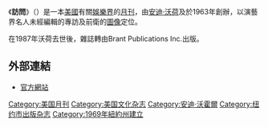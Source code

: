 {{Infobox Magazine
| title = 訪問
| image_file = Interview_logo.png
| image_size = 200px
| image_caption =
| image_alt=
| frequency = 月刊
| paid_circulation =
| unpaid_circulation =
| total_circulation =
| circulation_year =
| company = {{tsl|en|Peter M. Brant#Brant Publications, Inc.||Brant Publications}}
| issn=0149-8932
| language = 英語
| category = 流行文化
| founder =[[安迪·沃荷|安迪·沃荷]]、{{tsl|en|John Wilcock|約翰·威爾科克|約翰·威爾科克}}
| editor = {{tsl|en|Fabien Baron|法比恩·贝伦|法比恩·贝伦}}
| editor_title = 编辑主任 
| editor2         = {{tsl|en|Karl Templer|卡尔·邓普勒|卡尔·邓普勒}}
| editor_title2   = 創意總監
| editor3         = Kelly Brant
| editor_title3   = President
| editor4         = Nick Haramis<ref>{{Cite web| last = Bloomgarden-Smoke| first = Kara| title = Interview Magazine Names New Editor in Chief| work = WWD| accessdate = 2017-03-20| date = 2017-02-28| url = http://wwd.com/business-news/media/interview-magazine-new-editor-in-chief-10823627/| archive-date = 2020-11-28| archive-url = https://web.archive.org/web/20201128105139/https://wwd.com/business-news/media/interview-magazine-new-editor-in-chief-10823627/| dead-url = no}}</ref>
| editor_title4   = 主編
| publisher = 傑森·尼可
| founded = 1969年
| firstdate = 
| based = [[纽约|纽约]]
| country = 美國
| website = [http://www.interviewmagazine.com interviewmagazine.com]}}
《'''訪問'''》（{{lang-en|''Interview''}}）是一本[[美國|美國]]有關[[娛樂界|娛樂界]]的[[月刊|月刊]]，由[[安迪·沃荷|安迪·沃荷]]及{{link-en|Gerard Malanga|杰拉德·馬蘭加|杰拉德·馬蘭加}}於1963年創辦，以演藝界名人未經編輯的專訪及前衛的[[圖像|圖像]]定位。

在1987年沃荷去世後，雜誌轉由Brant Publications Inc.出版。

==外部連結==
* [http://www.interviewmagazine.com 官方網站] {{Wayback|url=http://www.interviewmagazine.com/ |date=20051204064044 }}

{{安迪·華荷}}

[[Category:美国月刊|Category:美国月刊]]
[[Category:美国文化杂志|Category:美国文化杂志]]
[[Category:安迪·沃霍爾|Category:安迪·沃霍爾]]
[[Category:纽约市出版杂志|Category:纽约市出版杂志]]
[[Category:1969年紐約州建立|Category:1969年紐約州建立]]